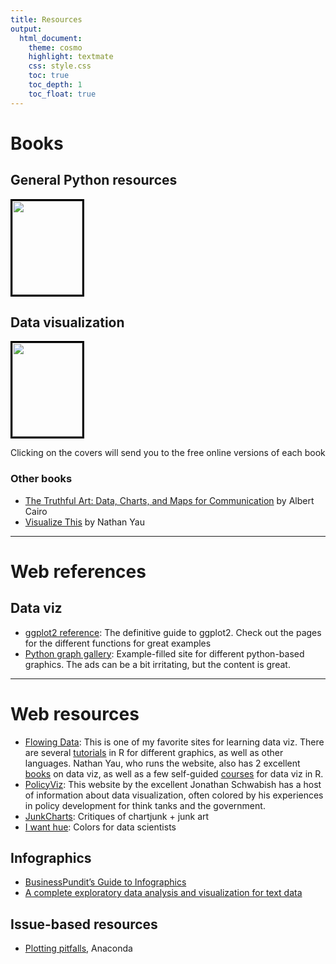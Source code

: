 ```yaml
---
title: Resources
output:
  html_document:
    theme: cosmo
    highlight: textmate
    css: style.css
    toc: true
    toc_depth: 1
    toc_float: true
---
```


# Books

## General Python resources

[<img style = "height:150px; width:112px; border: 3px solid black;" src="img/PDSH-cover.png"/>](https://jakevdp.github.io/PythonDataScienceHandbook/)


## Data visualization

[<img  style="height:150px; width:112px; border: 3px solid black;" src="img/wilke.jpg"/>](https://serialmentor.com/dataviz/index.html){target=_blank}

Clicking on the covers will send you to the free online versions of each book


### Other books

- [The Truthful Art: Data, Charts, and Maps for Communication](http://www.thefunctionalart.com/p/the-truthful-art-book.html){target=_blank} by Albert Cairo
- [Visualize This](https://www.amazon.com/gp/product/0470944889/){target=_blank} by Nathan Yau

-----

# Web references

## Data viz
- [ggplot2 reference](https://ggplot2.tidyverse.org/){target=_blank}: The definitive guide to ggplot2. Check out the pages for the different functions for great examples
- [Python graph gallery](https://www.python-graph-gallery.com/): Example-filled site for different python-based graphics. The ads can be a bit irritating, but the content is great.


-----

# Web resources

- [Flowing Data](https://www.flowingdata.com): This is one of my favorite sites for learning data viz. There are several [tutorials](https://flowingdata.com/category/tutorials/) in R for different graphics, as well as other languages. Nathan Yau, who runs the website, also has 2 excellent [books](https://flowingdata.com/books/) on data viz, as well as a few self-guided [courses](https://flowingdata.com/courses/) for data viz in R.
- [PolicyViz](https://policyviz.com/): This website by the excellent Jonathan Schwabish has a host of information about data visualization, often colored by his experiences in policy development for think tanks and the government. 
- [JunkCharts](https://junkcharts.typepad.com): Critiques of chartjunk + junk art
- [I want hue](https://medialab.github.io/iwanthue/): Colors for data scientists


## Infographics

- [BusinessPundit’s Guide to Infographics](https://www.businesspundit.com/guide-to-infographics/)
- [A complete exploratory data analysis and visualization for text data](https://towardsdatascience.com/a-complete-exploratory-data-analysis-and-visualization-for-text-data-29fb1b96fb6a)

## Issue-based resources

- [Plotting pitfalls](https://anaconda.org/jbednar/plotting_pitfalls/notebook), Anaconda

